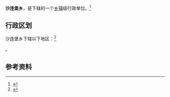 {{中国乡级行政区|63/21/27/208/000}}

'''沙连堡乡'''，是{{PRC admin/fullname|63/21/27/208/000|3}}下辖的一个[[乡镇|乡镇]]级行政单位。<ref>{{PRC admin/ref sgc|{{PRC admin/parent|63/21/27/208/000}}}}</ref>

== 行政区划 ==

沙连堡乡下辖以下地区：<ref>{{PRC admin/ref sgc|63/21/27/208/000}}</ref>

{{PRC admin/children|63/21/27/208/000}}。

== 参考资料 ==

{{reflist}}

{{行政区划小作品}}
{{PRC admin/navcat|63/21/27/208/000}}